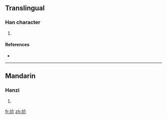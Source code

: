 ==Translingual==

===Han character===
{{Han char|rn=86|rad=火|as=04|sn=8|four=|canj=火人中中 (FOLL)}}

# {{defn|Han|sort=火04}}

====References====
* {{Han ref|kx=0667.110|dkj=18908|dj=1076.190|hdz=32192.090|uh=708C|ud=28812}}

----

==Mandarin==

===Hanzi===
{{cmn-hanzi|pin=[[kài]] ([[kai4]])|wg=k'ai<sup>4</sup>}}

# {{defn|Mandarin|sort=火04}}

[[fr:炌]]
[[zh:炌]]